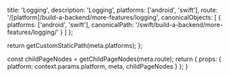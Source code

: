 
  title: 'Logging',
  description: 'Logging',
  platforms: ['android', 'swift'],
  route: '/[platform]/build-a-backend/more-features/logging',
  canonicalObjects: [
    {
      platforms: ['android', 'swift'],
      canonicalPath: '/swift/build-a-backend/more-features/logging/'
    }
  ]
};

  return getCustomStaticPath(meta.platforms);
};

  const childPageNodes = getChildPageNodes(meta.route);
  return {
    props: {
      platform: context.params.platform,
      meta,
      childPageNodes
    }
  };
}

<Overview childPageNodes={props.childPageNodes} />
